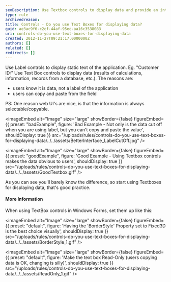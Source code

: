 ```yaml
---
seoDescription: Use Textbox controls to display data and provide an intuitive user experience by making information easily copyable and selectable.
type: rule
archivedreason:
title: Controls - Do you use Text Boxes for displaying data?
guid: ae3ac9f6-c2cf-44af-95ec-aa16c3538083
uri: controls-do-you-use-text-boxes-for-displaying-data
created: 2012-11-27T09:21:17.0000000Z
authors: []
related: []
redirects: []
---
```


Use Label controls to display static text of the application. Eg. "Customer ID:"
Use Text Box controls to display data (results of calculations, information, records from a database, etc.).
The reasons are:

- users know it is data, not a label of the application
- users can copy and paste from the field

PS: One reason web UI's are nice, is that the information is always selectable/copyable.

<imageEmbed
  alt="Image"
  size="large"
  showBorder={false}
  figureEmbed={{
    preset: "badExample",
    figure: 'Bad Example - Not only is the data cut off when you are using label, but you can\'t copy and paste the value',
    shouldDisplay: true
  }}
  src="/uploads/rules/controls-do-you-use-text-boxes-for-displaying-data/../../assets/BetterInterface_LabelCutOff.jpg"
/>

<imageEmbed
  alt="Image"
  size="large"
  showBorder={false}
  figureEmbed={{
    preset: "goodExample",
    figure: 'Good Example - Using Textbox controls makes the data obvious to users',
    shouldDisplay: true
  }}
  src="/uploads/rules/controls-do-you-use-text-boxes-for-displaying-data/../../assets/GoodTextbox.gif"
/>

As you can see you'll barely know the difference, so start using Textboxes for displaying data, that's good practice.

#### More Information

When using TextBox controls in Windows Forms, set them up like this:


<imageEmbed
  alt="Image"
  size="large"
  showBorder={false}
  figureEmbed={{
    preset: "default",
    figure: 'Having the \'BorderStyle\' Property set to Fixed3D is the best choice visually',
    shouldDisplay: true
  }}
  src="/uploads/rules/controls-do-you-use-text-boxes-for-displaying-data/../../assets/BorderStyle_1.gif"
/>


<imageEmbed
  alt="Image"
  size="large"
  showBorder={false}
  figureEmbed={{
    preset: "default",
    figure: 'Make the text box Read-Only (users copying data is OK, changing is silly)',
    shouldDisplay: true
  }}
  src="/uploads/rules/controls-do-you-use-text-boxes-for-displaying-data/../../assets/ReadOnly_1.gif"
/>